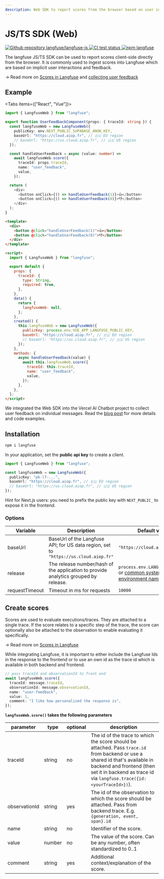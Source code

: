 ```yaml
---
description: Web SDK to report scores from the browser based on user interactions and feedback
---
```


# JS/TS SDK (Web)

<div className="flex flex-row flex-wrap gap-2 mt-2">
  <a href="https://github.com/langfuse/langfuse-js">
    <img
      alt="Github repository langfuse/langfuse-js"
      src="https://img.shields.io/badge/repo-langfuse--js-blue?style=flat-square&logo=Github"
    />
  </a>
  <a href="https://github.com/langfuse/langfuse-js/actions/workflows/ci.yml?query=branch%3Amain">
    <img
      src="https://img.shields.io/github/actions/workflow/status/langfuse/langfuse-js/ci.yml?style=flat-square&logo=Github&label=tests"
      alt="CI test status"
    />
  </a>
  <a href="https://www.npmjs.com/package/langfuse">
    <img
      src="https://img.shields.io/npm/v/langfuse?style=flat-square&label=npm+langfuse"
      alt="npm langfuse"
    />
  </a>
</div>

The langfuse JS/TS SDK can be used to report scores client-side directly from the browser. It is commonly used to ingest scores into Langfuse which are based on implicit user interactions and feedback.

→ Read more on [Scores in Langfuse](/docs/scores) and [collecting user feedback](/docs/scores/user-feedback)

## Example

<Tabs items={["React", "Vue"]}>
<Tab>

```typescript
import { LangfuseWeb } from "langfuse";

export function UserFeedbackComponent(props: { traceId: string }) {
  const langfuseWeb = new LangfuseWeb({
    publicKey: env.NEXT_PUBLIC_SUPABASE_ANON_KEY,
    baseUrl: "https://cloud.aiop.fr", // 🇪🇺 EU region
    // baseUrl: "https://us.cloud.aiop.fr", // 🇺🇸 US region
  });

  const handleUserFeedback = async (value: number) =>
    await langfuseWeb.score({
      traceId: props.traceId,
      name: "user_feedback",
      value,
    });

  return (
    <div>
      <button onClick={() => handleUserFeedback(1)}>👍</button>
      <button onClick={() => handleUserFeedback(0)}>👎</button>
    </div>
  );
}
```

</Tab>
<Tab>

```html
<template>
  <div>
    <button @click="handleUserFeedback(1)">👍</button>
    <button @click="handleUserFeedback(0)">👎</button>
  </div>
</template>

<script>
  import { LangfuseWeb } from "langfuse";

  export default {
    props: {
      traceId: {
        type: String,
        required: true,
      },
    },
    data() {
      return {
        langfuseWeb: null,
      };
    },
    created() {
      this.langfuseWeb = new LangfuseWeb({
        publicKey: process.env.VUE_APP_LANGFUSE_PUBLIC_KEY,
        baseUrl: "https://cloud.aiop.fr", // 🇪🇺 EU region
        // baseUrl: "https://us.cloud.aiop.fr", // 🇺🇸 US region
      });
    },
    methods: {
      async handleUserFeedback(value) {
        await this.langfuseWeb.score({
          traceId: this.traceId,
          name: "user_feedback",
          value,
        });
      },
    },
  };
</script>
```

</Tab>
</Tabs>

We integrated the Web SDK into the Vercel AI Chatbot project to collect user feedback on individual messages. Read the [blog post](/blog/showcase-llm-chatbot) for more details and code examples.

## Installation

```sh npm2yarn
npm i langfuse
```

In your application, set the **public api key** to create a client.

```typescript
import { LangfuseWeb } from "langfuse";

const langfuseWeb = new LangfuseWeb({
  publicKey: "pk-lf-...",
  baseUrl: "https://cloud.aiop.fr", // 🇪🇺 EU region
  // baseUrl: "https://us.cloud.aiop.fr", // 🇺🇸 US region
});
```

Hint for Next.js users: you need to prefix the public key with `NEXT_PUBLIC_` to expose it in the frontend.

### Options

| Variable       | Description                                                                               | Default value                                                                                                                                           |
| -------------- | ----------------------------------------------------------------------------------------- | ------------------------------------------------------------------------------------------------------------------------------------------------------- |
| baseUrl        | BaseUrl of the Langfuse API; for US data region, set to `"https://us.cloud.aiop.fr"` | `"https://cloud.aiop.fr"`                                                                                                                          |
| release        | The release number/hash of the application to provide analytics grouped by release.       | `process.env.LANGFUSE_RELEASE` or [common system environment names](https://github.com/langfuse/langfuse-js/blob/main/langfuse-core/src/release-env.ts) |
| requestTimeout | Timeout in ms for requests                                                                | `10000`                                                                                                                                                 |

## Create scores

Scores are used to evaluate executions/traces. They are attached to a single trace. If the score relates to a specific step of the trace, the score can optionally also be attached to the observation to enable evaluating it specifically.

→ Read more on [Scores in Langfuse](/docs/scores)


<Callout type="info" emoji="ℹ️">
  While integrating Langfuse, it is important to either include the Langfuse Ids
  in the response to the frontend or to use an own id as the trace id which is
  available in both backend and frontend.
</Callout>

```typescript
// pass traceId and observationId to front end
await langfuseWeb.score({
  traceId: message.traceId,
  observationId: message.observationId,
  name: "user-feedback",
  value: 1,
  comment: "I like how personalized the response is",
});
```

**`langfuseWeb.score()` takes the following parameters**

| parameter     | type   | optional | description                                                                                                                                                                                                                         |
| ------------- | ------ | -------- | ----------------------------------------------------------------------------------------------------------------------------------------------------------------------------------------------------------------------------------- |
| traceId       | string | no       | The id of the trace to which the score should be attached. Pass `trace.id` from backend or use a shared id that's available in backend and frontend (then set it in backend as trace id via `langfuse.trace({id: <yourTraceId>})`). |
| observationId | string | yes      | The id of the observation to which the score should be attached. Pass from backend trace. E.g. `{generation, event, span}.id`                                                                                                       |
| name          | string | no       | Identifier of the score.                                                                                                                                                                                                            |
| value         | number | no       | The value of the score. Can be any number, often standardized to 0..1                                                                                                                                                               |
| comment       | string | yes      | Additional context/explanation of the score.                                                                                                                                                                                        |
